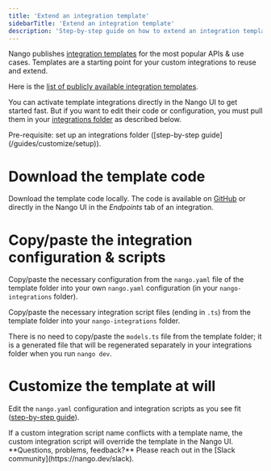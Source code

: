 ```yaml
---
title: 'Extend an integration template'
sidebarTitle: 'Extend an integration template'
description: 'Step-by-step guide on how to extend an integration template.'
---
```


Nango publishes [integration templates](/understand/concepts/templates) for the most popular APIs & use cases. Templates are a starting point for your custom integrations to reuse and extend.

Here is the [list of publicly available integration templates](https://github.com/NangoHQ/integration-templates/tree/main/integrations).

You can activate template integrations directly in the Nango UI to get started fast. But if you want to edit their code or configuration, you must pull them in your [integrations folder](/understand/concepts/scripts#integration-folder) as described below.

<Info>
Pre-requisite: set up an integrations folder ([step-by-step guide](/guides/customize/setup)).
</Info>

# Download the template code

Download the template code locally. The code is available on [GitHub](https://github.com/NangoHQ/integration-templates/tree/main/integrations) or directly in the Nango UI in the _Endpoints_ tab of an integration.

# Copy/paste the integration configuration & scripts

Copy/paste the necessary configuration from the `nango.yaml` file of the template folder into your own `nango.yaml` configuration (in your `nango-integrations` folder).

Copy/paste the necessary integration script files (ending in `.ts`) from the template folder into your `nango-integrations` folder.

There is no need to copy/paste the `models.ts` file from the template folder; it is a generated file that will be regenerated separately in your integrations folder when you run `nango dev`.

# Customize the template at will

Edit the `nango.yaml` configuration and integration scripts as you see fit ([step-by-step guide](/guides/customize/create-a-custom-integration)).

<Warning>
If a custom integration script name conflicts with a template name, the custom integration script will override the template in the Nango UI.
</Warning>

<Tip>
**Questions, problems, feedback?** Please reach out in the [Slack community](https://nango.dev/slack).
</Tip>
